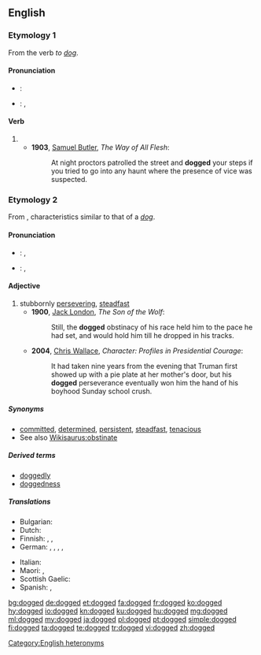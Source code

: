 ==English==

===Etymology 1===
From the verb ''to [[dog]]''.

====Pronunciation====
* {{a|RP}}: {{IPA|/dɒɡd/|lang=en}}
* {{a|US}}: {{enPR|dägd}}, {{IPA|/dɔɡd/|lang=en}}

====Verb====
{{head|en|verb form}}

# {{en-past of|dog}}
#* '''1903''', [[w:Samuel Butler|Samuel Butler]], ''The Way of All Flesh'':
#*: At night proctors patrolled the street and '''dogged''' your steps if you tried to go into any haunt where the presence of vice was suspected.

===Etymology 2===
From {{etyl|enm|en}}, characteristics similar to that of a ''[[dog]]''.

====Pronunciation====
* {{a|RP}}: {{enPR|dŏg'ĭd}}, {{IPA|/ˈdɒɡɪd/|lang=en}}
* {{a|US}}: {{enPR|däg'ĭd}}, {{IPA|/ˈdɔɡɪd/|lang=en}}

====Adjective====
{{en-adj}}

# stubbornly [[persevere|persevering]], [[steadfast]]
#* '''1900''', [[w:Jack London|Jack London]], ''The Son of the Wolf'':
#*: Still, the '''dogged''' obstinacy of his race held him to the pace he had set, and would hold him till he dropped in his tracks.
#* '''2004''', [[w:Chris Wallace (journalist)|Chris Wallace]], ''Character: Profiles in Presidential Courage'':
#*: It had taken nine years from the evening that Truman first showed up with a pie plate at her mother's door, but his '''dogged''' perseverance eventually won him the hand of his boyhood Sunday school crush.

=====Synonyms=====
* [[committed]], [[determined]], [[persistent]], [[steadfast]], [[tenacious]]
* See also [[Wikisaurus:obstinate]]

=====Derived terms=====
* [[doggedly]] {{pos_adv}}
* [[doggedness]] {{pos_n}}

=====Translations=====
{{trans-top|stubbornly persevering, steadfast}}
* Bulgarian: {{t+|bg|твърдоглав|sc=Cyrl}}
* Dutch: {{t+|nl|hardnekkig}}
* Finnish: {{t+|fi|sinnikäs}}, {{t|fi|hellittämätön}}, {{t|fi|peräänantamaton}}
* German: {{t|de|beharrlich}}, {{t+|de|hartnäckig}}, {{t+|de|stur}}, {{t+|de|zäh}}, {{t+|de|verbissen}}
{{trans-mid}}
* Italian: {{t+|it|tenace}}
* Maori: {{t|mi|whakakiriūka}}, {{t|mi|kiriūka}}
* Scottish Gaelic: {{t|gd|leanailteach}}
* Spanish: {{t+|es|aperrado}} {{qualifier|Chile}}, {{t|es|tenazmente, perseverante}}
{{trans-bottom}}

[[Category:English heteronyms]]

[[bg:dogged]]
[[de:dogged]]
[[et:dogged]]
[[fa:dogged]]
[[fr:dogged]]
[[ko:dogged]]
[[hy:dogged]]
[[io:dogged]]
[[kn:dogged]]
[[ku:dogged]]
[[hu:dogged]]
[[mg:dogged]]
[[ml:dogged]]
[[my:dogged]]
[[ja:dogged]]
[[pl:dogged]]
[[pt:dogged]]
[[simple:dogged]]
[[fi:dogged]]
[[ta:dogged]]
[[te:dogged]]
[[tr:dogged]]
[[vi:dogged]]
[[zh:dogged]]